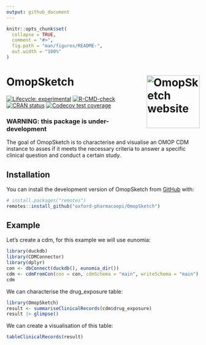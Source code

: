 ```yaml
---
output: github_document
---
```


<!-- README.md is generated from README.Rmd. Please edit that file -->

```r
knitr::opts_chunk$set(
  collapse = TRUE,
  comment = "#>",
  fig.path = "man/figures/README-",
  out.width = "100%"
)
```

# OmopSketch <a href="https://oxford-pharmacoepi.github.io/OmopSketch/"><img src="man/figures/logo.png" align="right" height="138" alt="OmopSketch website" /></a>

<!-- badges: start -->
[![Lifecycle: experimental](https://img.shields.io/badge/lifecycle-experimental-orange.svg)](https://lifecycle.r-lib.org/articles/stages.html#experimental)
[![R-CMD-check](https://github.com/oxford-pharmacoepi/OmopSketch/actions/workflows/R-CMD-check.yaml/badge.svg)](https://github.com/oxford-pharmacoepi/OmopSketch/actions/workflows/R-CMD-check.yaml)
[![CRAN status](https://www.r-pkg.org/badges/version/OmopSketch)](https://CRAN.R-project.org/package=OmopSketch)
[![Codecov test coverage](https://codecov.io/gh/oxford-pharmacoepi/OmopSketch/branch/main/graph/badge.svg)](https://app.codecov.io/gh/oxford-pharmacoepi/OmopSketch?branch=main)
<!-- badges: end -->

### WARNING: this package is under-development

The goal of OmopSketch is to characterise and visualise an OMOP CDM instance to asses if it meets the necessary criteria to answer a specific clinical question and conduct a certain study.

## Installation

You can install the development version of OmopSketch from [GitHub](https://github.com/) with:

``` r
# install.packages("remotes")
remotes::install_github("oxford-pharmacoepi/OmopSketch")
```

## Example

Let's create a cdm, for this example we will use eunomia:

```r
library(duckdb)
library(CDMConnector)
library(dplyr)
con <- dbConnect(duckdb(), eunomia_dir())
cdm <- cdmFromCon(con = con, cdmSchema = "main", writeSchema = "main")
cdm
```

We can characterise the drug_exposure table:

```r
library(OmopSketch)
result <- summariseClinicalRecords(cdm$drug_exposure)
result |> glimpse()
```

We can create a visualisation of this table:

```r
tableClinicalRecords(result)
```

